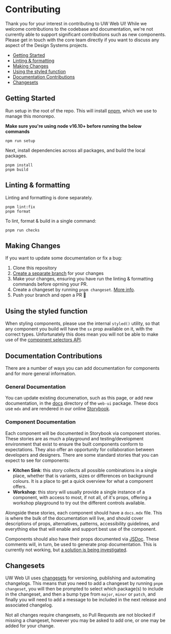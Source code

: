 
<Analytics />

<Meta title="Web UI / Guides / Contributing" />

# Contributing

Thank you for your interest in contributing to UW Web UI!
While we welcome contributions to the codebase and documentation, we're not
currently able to support significant contributions such as new components.
Please get in touch with the core team directly if you want to discuss any
aspect of the Design Systems projects.

- [Getting Started](#getting-started)
- [Linting & formatting](#linting-&-formatting)
- [Making Changes](#making-changes)
- [Using the styled function](#using-the-styled-function)
- [Documentation Contributions](#documentation-contributions)
- [Changesets](#changesets)

## Getting Started

Run setup in the root of the repo. This will install [pnpm](https://pnpm.io/),
which we use to manage this monorepo.

**Make sure you're using node v16.10+ before running the below commands**

```console
npm run setup
```

Next, install dependencies across all packages, and build the local
packages.

```
pnpm install
pnpm build
```

## Linting & formatting

Linting and formatting is done separately.

```
pnpm lint:fix
pnpm format
```

To lint, format & build in a single command:

```
pnpm run checks
```

## Making Changes

If you want to update some documentation or fix a bug:

1. Clone this repository
1. [Create a separate branch](https://docs.github.com/en/desktop/contributing-and-collaborating-using-github-desktop/managing-branches)
   for your changes
1. Make your changes, ensuring you have run the linting & formatting commands before oprning your PR.
1. Create a changeset by running `pnpm changeset`. [More info](https://github.com/changesets/changesets/blob/main/docs/adding-a-changeset.md).
1. Push your branch and open a PR 🚀

## Using the styled function

When styling components, please use the internal `styled()` utility, so that any component you build will have the
`sx` prop available on it, with the correct types. Unfortunately this does mean you will not be able to
make use of the [component selectors API](https://mui.com/system/styled/#how-to-use-components-selector-api).

## Documentation Contributions

There are a number of ways you can add documentation for components and for more general information.

### General Documentation

You can update existing documenation, such as this page, or add new
documentation, in the [docs](https://github.com/utilitywarehouse/design-systems/tree/main/packages/web-ui/docs) directory
of the `web-ui` package. These docs use `mdx` and are rendered in our online
[Storybook](https://uw-web-ui.vercel.app/).

### Component Documentation

Each component will be documented in Storybook via component stories. These
stories are as much a playground and testing/development environment that exist
to ensure the built components conform to expectations. They also offer an
opportunity for collaboration between developers and designers. There are some
standard stories that you can expect to see for components:

- **Kitchen Sink**: this story collects all possible combinations in a single
  place, whether that is variants, sizes or differences on background colours.
  It is a place to get a quick overview for what a component offers.
- **Workshop**: this story will usually provide a single instance of a
  component, with access to most, if not all, of it's props, offering a
  workshop playground to try out the different controls available.

Alongside these stories, each component should have a `docs.mdx` file. This is
where the bulk of the documentation will live, and should cover descriptions of
props, alternatives, patterns, accessibility guidelines, and everything else
that will enable and support best use of the component.

Components should also have their props documented via
[JSDoc](https://jsdoc.app/). These comments will, in turn, be used to generate
prop documentation. This is currently not working, but
[a solution is being investigated](https://linear.app/utilitywarehouse/issue/UWDS-253/component-props-documentation-scripts).

## Changesets

UW Web UI uses [changesets](https://github.com/changesets/changesets) for
versioning, publishing and automating changelogs. This means that you need to
add a changeset by running `pnpm changeset`, you will then be prompted to select
which package(s) to include in the changeset, and then a bump type from `major`,
`minor` or `patch`, and finally you will need to add a message to be included in
the next release and associated changelog.

Not all changes require changesets, so Pull Requests are not blocked if missing
a changeset, however you may be asked to add one, or one may be added for your
change.
